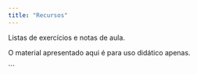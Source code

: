 ---
title: "Recursos"
---

Listas de exercícios e notas de aula.

O material apresentado aqui é para uso didático apenas. 

```
